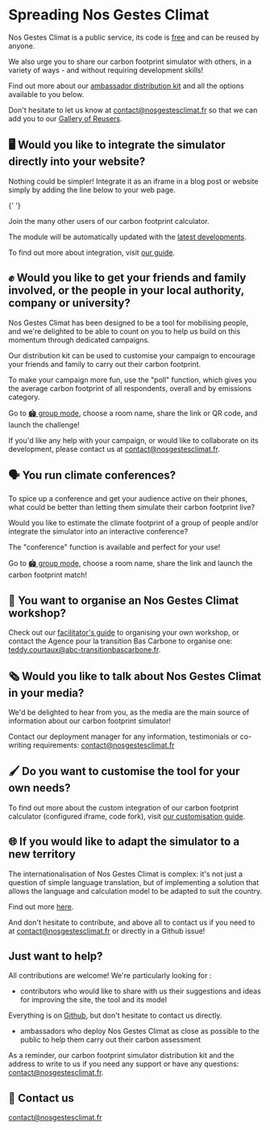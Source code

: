 # Spreading Nos Gestes Climat

Nos Gestes Climat is a public service, its code is <a href="/documentation">free</a> and can be reused by anyone.

We also urge you to share our carbon footprint simulator with others, in a variety of ways - and without requiring development skills!

Find out more about our <a href="/NGC_Kit.diffusion.zip">ambassador distribution kit</a> and all the options available to you below.

Don't hesitate to let us know at <a href="mailto:contact@nosgestesclimat.fr">contact@nosgestesclimat.fr</a> so that we can add you to our <a href="/ambassadeurs">Gallery of Reusers</a>.

## 🖥️ Would you like to integrate the simulator directly into your website?

Nothing could be simpler! Integrate it as an iframe in a blog post or website simply by adding the line below to your web page.

<script id="nosgestesclimat" src="https://nosgestesclimat.fr/iframe.js"></script>{' '}

Join the many other users of our carbon footprint calculator.

The module will be automatically updated with the <a href="/nouveaut%C3%A9s">latest developments</a>.

To find out more about integration, visit <a href="https://github.com/datagir/nosgestesclimat-site/blob/master/PERSONNALISATION.md">our guide</a>.

## ✊ Would you like to get your friends and family involved, or the people in your local authority, company or university?

Nos Gestes Climat has been designed to be a tool for mobilising people, and we're delighted to be able to count on you to help us build on this momentum through dedicated campaigns.

Our distribution kit can be used to customise your campaign to encourage your friends and family to carry out their carbon footprint.

To make your campaign more fun, use the "poll" function, which gives you the average carbon footprint of all respondents, overall and by emissions category.

Go to <a href="https://sondages.nosgestesclimat.fr">🏟️ group mode</a>, choose a room name, share the link or QR code, and launch the challenge!

If you'd like any help with your campaign, or would like to collaborate on its development, please contact us at <a href="mailto:contact@nosgestesclimat.fr">contact@nosgestesclimat.fr.</a>

## 🗣️ You run climate conferences?

To spice up a conference and get your audience active on their phones, what could be better than letting them simulate their carbon footprint live?

Would you like to estimate the climate footprint of a group of people and/or integrate the simulator into an interactive conference?

The "conference" function is available and perfect for your use!

Go to <a href="https://sondages.nosgestesclimat.fr">🏟️ group mode</a>, choose a room name, share the link and launch the carbon footprint match!

## 👥 You want to organise an Nos Gestes Climat workshop?

Check out our <a href="/guide?lang=fr">facilitator's guide</a> to organising your own workshop, or contact the Agence pour la transition Bas Carbone to organise one: <a href="mailto:teddy.courtaux@abc-transitionbascarbone.fr">teddy.courtaux@abc-transitionbascarbone.fr</a>.

## 🗞️ Would you like to talk about Nos Gestes Climat in your media?

We'd be delighted to hear from you, as the media are the main source of information about our carbon footprint simulator!

Contact our deployment manager for any information, testimonials or co-writing requirements: <a href="mailto:contact@nosgestesclimat.fr">contact@nosgestesclimat.fr</a>

## 🖌️ Do you want to customise the tool for your own needs?

To find out more about the custom integration of our carbon footprint calculator (configured iframe, code fork), visit <a href="https://github.com/datagir/nosgestesclimat-site/blob/master/PERSONNALISATION.md">our customisation guide</a>.

## 🌐 If you would like to adapt the simulator to a new territory

The internationalisation of Nos Gestes Climat is complex: it's not just a question of simple language translation, but of implementing a solution that allows the language and calculation model to be adapted to suit the country.

Find out more <a href="https://github.com/incubateur-ademe/nosgestesclimat/blob/master/INTERNATIONAL.md">here</a>.

And don't hesitate to contribute, and above all to contact us if you need to at <a href="mailto:contact@nosgestesclimat.fr">contact@nosgestesclimat.fr</a> or directly in a Github issue!

## Just want to help?

All contributions are welcome! We're particularly looking for :

- contributors who would like to share with us their suggestions and ideas for improving the site, the tool and its model

Everything is on <a href="https://github.com/datagir/?q=nosgestesclimat">Github</a>, but don't hesitate to contact us directly.

- ambassadors who deploy Nos Gestes Climat as close as possible to the public to help them carry out their carbon assessment

As a reminder, our carbon footprint simulator distribution kit and the address to write to us if you need any support or have any questions: <a href="mailto:contact@nosgestesclimat.fr">contact@nosgestesclimat.fr</a>.

## 💌 Contact us

<a href="mailto:contact@nosgestesclimat.fr">contact@nosgestesclimat.fr</a>
